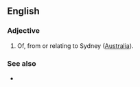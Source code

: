 ==English==

===Adjective===
{{en-adj|-}}

# Of, from or relating to Sydney ([[Australia]]).

===See also===
* {{l|en|Sydney-sider}}